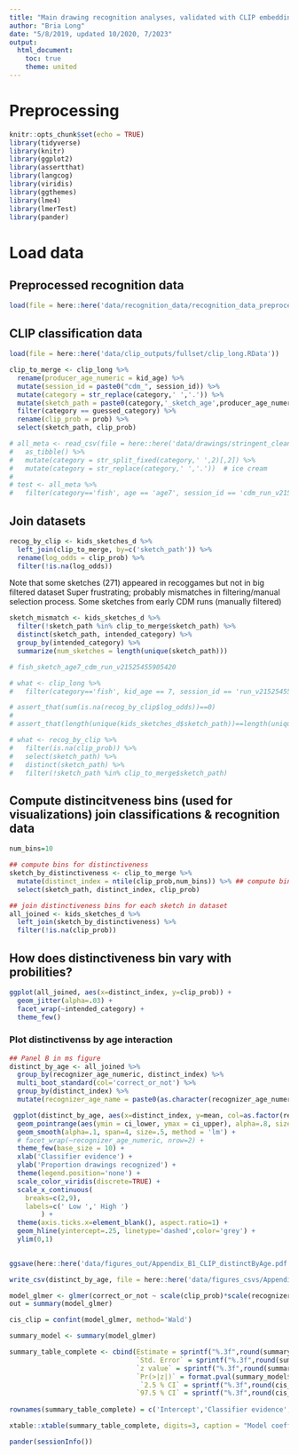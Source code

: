 ```yaml
---
title: "Main drawing recognition analyses, validated with CLIP embeddings"
author: "Bria Long"
date: "5/8/2019, updated 10/2020, 7/2023"
output: 
  html_document:
    toc: true
    theme: united
---
```


# Preprocessing
```r
knitr::opts_chunk$set(echo = TRUE)
library(tidyverse)
library(knitr)
library(ggplot2)
library(assertthat)
library(langcog)
library(viridis)
library(ggthemes)
library(lme4)
library(lmerTest)
library(pander)

```

# Load data
## Preprocessed recognition data
```R
load(file = here::here('data/recognition_data/recognition_data_preprocessed_without_vgg.RData'))

```

## CLIP classification data
```R
load(file = here::here('data/clip_outputs/fullset/clip_long.RData'))
```

```r
clip_to_merge <- clip_long %>%
  rename(producer_age_numeric = kid_age) %>%
  mutate(session_id = paste0("cdm_", session_id)) %>%
  mutate(category = str_replace(category,' ','.')) %>%
  mutate(sketch_path = paste0(category,'_sketch_age',producer_age_numeric,'_',session_id)) %>%
  filter(category == guessed_category) %>%
  rename(clip_prob = prob) %>%
  select(sketch_path, clip_prob)
```


```R
# all_meta <- read_csv(file = here::here('data/drawings/stringent_cleaned_dataset_meta/all_object_metadata_cleaned.csv')) %>%
#   as_tibble() %>%
#   mutate(category = str_split_fixed(category,' ',2)[,2]) %>%
#   mutate(category = str_replace(category,' ','.'))  # ice cream
# 
# test <- all_meta %>%
#   filter(category=='fish', age == 'age7', session_id == 'cdm_run_v21525455905420')
```

## Join datasets
```r
recog_by_clip <- kids_sketches_d %>%
  left_join(clip_to_merge, by=c('sketch_path')) %>%
  rename(log_odds = clip_prob) %>%
  filter(!is.na(log_odds))
```

Note that some sketches (271) appeared in recoggames but not in big filtered dataset 
Super frustrating; probably mismatches in filtering/manual selection process.
Some sketches from early CDM runs (manually filtered)

```r
sketch_mismatch <- kids_sketches_d %>%
  filter(!sketch_path %in% clip_to_merge$sketch_path) %>%
  distinct(sketch_path, intended_category) %>%
  group_by(intended_category) %>%
  summarize(num_sketches = length(unique(sketch_path)))
```

```R
# fish_sketch_age7_cdm_run_v21525455905420

# what <- clip_long %>%
#   filter(category=='fish', kid_age == 7, session_id == 'run_v21525455905420')
```

```r

# assert_that(sum(is.na(recog_by_clip$log_odds))==0)
# 
# assert_that(length(unique(kids_sketches_d$sketch_path))==length(unique(recog_by_clip$sketch_path)))

```


```r
# what <- recog_by_clip %>%
#   filter(is.na(clip_prob)) %>%
#   select(sketch_path) %>%
#   distinct(sketch_path) %>%
#   filter(!sketch_path %in% clip_to_merge$sketch_path)
```


## Compute distincitveness bins (used for visualizations) join classifications & recognition data
```r
num_bins=10

## compute bins for distinctiveness
sketch_by_distinctiveness <- clip_to_merge %>%
  mutate(distinct_index = ntile(clip_prob,num_bins)) %>% ## compute bins based on log odds over entire dataset
  select(sketch_path, distinct_index, clip_prob)

## join distinctiveness bins for each sketch in dataset
all_joined <- kids_sketches_d %>%
  left_join(sketch_by_distinctiveness) %>%
  filter(!is.na(clip_prob))
```

## How does distinctiveness bin vary with probilities?
```r
ggplot(all_joined, aes(x=distinct_index, y=clip_prob)) +
  geom_jitter(alpha=.03) +
  facet_wrap(~intended_category) +
  theme_few()
```


### Plot distinctivenss by age interaction
```r
## Panel B in ms figure
distinct_by_age <- all_joined %>%
  group_by(recognizer_age_numeric, distinct_index) %>%
  multi_boot_standard(col='correct_or_not') %>%
  group_by(distinct_index) %>%
  mutate(recognizer_age_name = paste0(as.character(recognizer_age_numeric), '-year-olds'))
```


```R
 ggplot(distinct_by_age, aes(x=distinct_index, y=mean, col=as.factor(recognizer_age_numeric))) +
  geom_pointrange(aes(ymin = ci_lower, ymax = ci_upper), alpha=.8, size=.2) +
  geom_smooth(alpha=.1, span=4, size=.5, method = 'lm') +
  # facet_wrap(~recognizer_age_numeric, nrow=2) +
  theme_few(base_size = 10) + 
  xlab('Classifier evidence') +
  ylab('Proportion drawings recognized') +
  theme(legend.position='none') + 
  scale_color_viridis(discrete=TRUE) +
  scale_x_continuous(
    breaks=c(2,9),
    labels=c(' Low ',' High ')
        ) +
  theme(axis.ticks.x=element_blank(), aspect.ratio=1) +
  geom_hline(yintercept=.25, linetype='dashed',color='grey') +
  ylim(0,1)
  

ggsave(here::here('data/figures_out/Appendix_B1_CLIP_distinctByAge.pdf'), height=3, width=3, units='in')

write_csv(distinct_by_age, file = here::here('data/figures_csvs/Appendix_B1_CLIP_distinctByAge.csv'))
```

```r
model_glmer <- glmer(correct_or_not ~ scale(clip_prob)*scale(recognizer_age_numeric) + (scale(clip_prob)|intended_category) + (1|sessionId),  data = all_joined, family='binomial')
out = summary(model_glmer)

cis_clip = confint(model_glmer, method='Wald')
```

```r
summary_model <- summary(model_glmer)

summary_table_complete <- cbind(Estimate = sprintf("%.3f",round(summary_model$coefficients[, "Estimate"],3)),
                                `Std. Error` = sprintf("%.3f",round(summary_model$coefficients[, "Std. Error"],3)),
                                `z value` = sprintf("%.3f",round(summary_model$coefficients[, "z value"],3)),
                                `Pr(>|z|)` = format.pval(summary_model$coefficients[, "Pr(>|z|)"],eps=0.0001,scientific = FALSE, digits=2),
                                 `2.5 % CI` = sprintf("%.3f",round(cis_clip[5:8, 1],3)),
                                `97.5 % CI` = sprintf("%.3f",round(cis_clip[5:8, 2],3)))
                              
rownames(summary_table_complete) = c('Intercept','Classifier evidence', 'Recognizer age','Classifier evidence*Recognizer Age')
```

```R

xtable::xtable(summary_table_complete, digits=3, caption = "Model coefficients of a generalized linear mixed-effects model predicting binary visual recognition performance for each drawing as a function of recognizer age and CLIP classifier evidence in each drawing that was recognized by children. All predictors were z-scored prior to analysis such that coefficients are standardized and comparable. All significance tests are Wald significance tests based on the coefficient values; these tests are two-tailed. No adjustments were made for multiple comparisons. See \textit{Methods} for model details on model specifications.")

```


```r
pander(sessionInfo())
```
